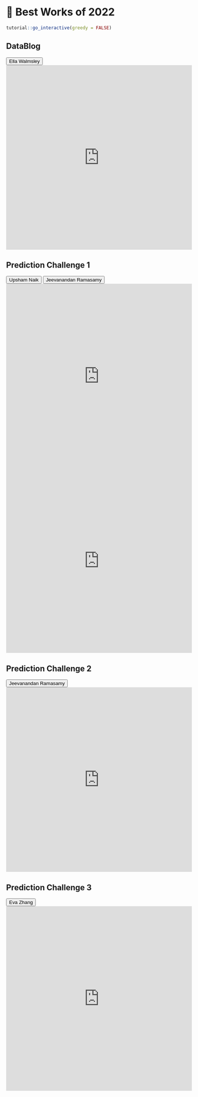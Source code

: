 # 🔖 Best Works of 2022 {#b2022}

<script src="files/js/dcl.js"></script>
<link rel="stylesheet" href="https://maxcdn.bootstrapcdn.com/bootstrap/3.4.1/css/bootstrap.min.css">
<script src="https://maxcdn.bootstrapcdn.com/bootstrap/3.4.1/js/bootstrap.min.js"></script>
<script src="//ajax.googleapis.com/ajax/libs/jquery/1.8.3/jquery.min.js"> </script>

```r
tutorial::go_interactive(greedy = FALSE)

```

## DataBlog

<button class="btn btn-primary" data-toggle="collapse" data-target="#bt12"> Ella Walmsley </button> 
<div id="bt12" class="collapse">
<embed src="https://docs.google.com/viewer?url=https://raw.githubusercontent.com/dev7796/data101_tutorial/main/files/pred/best1.pdf&embedded=true" width="100%" height="500px"></embed>
</div>


## Prediction Challenge 1

<button class="btn btn-primary" data-toggle="collapse" data-target="#bt15"> Upsham Naik </button> 

<button class="btn btn-primary" data-toggle="collapse" data-target="#bt13"> Jeevanandan Ramasamy </button> 
<div id="bt15" class="collapse">
<embed src="https://docs.google.com/viewer?url=https://raw.githubusercontent.com/dev7796/data101_tutorial/main/files/pred/best2.pptx&embedded=true" width="100%" height="500px"></embed>
</div>
<div id="bt13" class="collapse">
<embed src="https://docs.google.com/viewer?url=https://raw.githubusercontent.com/dev7796/data101_tutorial/main/files/pred/best3.pdf&embedded=true" width="100%" height="500px"></embed>
</div>

## Prediction Challenge 2

<button class="btn btn-primary" data-toggle="collapse" data-target="#bt14"> Jeevanandan Ramasamy </button> 
<div id="bt14" class="collapse">
<embed src="https://docs.google.com/viewer?url=https://raw.githubusercontent.com/dev7796/data101_tutorial/main/files/pred/best4.pdf&embedded=true" width="100%" height="500px"></embed>
</div>

## Prediction Challenge 3

<button class="btn btn-primary" data-toggle="collapse" data-target="#bt14"> Eva Zhang </button> 
<div id="bt14" class="collapse">
<embed src="https://docs.google.com/presentation/d/1ZKQa5-JGiQydxjOvLrE_SaX9eOnjP6jHdqJ4Dpyc-bw/edit?usp=sharing" width="100%" height="500px"></embed>
</div>
